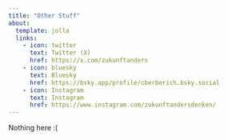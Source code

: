 ---
title: "Other Stuff"
about:
  template: jolla
  links:
    - icon: twitter
      text: Twitter (X)
      href: https://x.com/zukunftanders
    - icon: bluesky
      text: Bluesky
      href: https://bsky.app/profile/cberberich.bsky.social
    - icon: Instagram
      text: Instagram
      href: https://www.instagram.com/zukunftandersdenken/
---

Nothing here :(